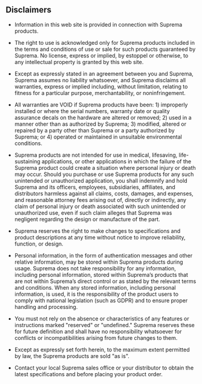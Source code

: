 <Xclude product='biostar_x,disclaimers'>

## Disclaimers

</Xclude>

* Information in this web site is provided in connection with Suprema products.

* The right to use is acknowledged only for Suprema products included in the terms and conditions of use or sale for such products guaranteed by Suprema. No license, express or implied, by estoppel or otherwise, to any intellectual property is granted by this web site.

* Except as expressly stated in an agreement between you and Suprema, Suprema assumes no liability whatsoever, and Suprema disclaims all warranties, express or implied including, without limitation, relating to fitness for a particular purpose, merchantability, or noninfringement.

* All warranties are VOID if Suprema products have been: 1\) improperly installed or where the serial numbers, warranty date or quality assurance decals on the hardware are altered or removed; 2\) used in a manner other than as authorized by Suprema; 3\) modified, altered or repaired by a party other than Suprema or a party authorized by Suprema; or 4\) operated or maintained in unsuitable environmental conditions.

* Suprema products are not intended for use in medical, lifesaving, life-sustaining applications, or other applications in which the failure of the Suprema product could create a situation where personal injury or death may occur. Should you purchase or use Suprema products for any such unintended or unauthorized application, you shall indemnify and hold Suprema and its officers, employees, subsidiaries, affiliates, and distributors harmless against all claims, costs, damages, and expenses, and reasonable attorney fees arising out of, directly or indirectly, any claim of personal injury or death associated with such unintended or unauthorized use, even if such claim alleges that Suprema was negligent regarding the design or manufacture of the part.

* Suprema reserves the right to make changes to specifications and product descriptions at any time without notice to improve reliability, function, or design.

* Personal information, in the form of authentication messages and other relative information, may be stored within Suprema products during usage. Suprema does not take responsibility for any information, including personal information, stored within Suprema’s products that are not within Suprema’s direct control or as stated by the relevant terms and conditions. When any stored information, including personal information, is used, it is the responsibility of the product users to comply with national legislation (such as GDPR) and to ensure proper handling and processing.

* You must not rely on the absence or characteristics of any features or instructions marked "reserved" or "undefined." Suprema reserves these for future definition and shall have no responsibility whatsoever for conflicts or incompatibilities arising from future changes to them.

* Except as expressly set forth herein, to the maximum extent permitted by law, the Suprema products are sold "as is".

* Contact your local Suprema sales office or your distributor to obtain the latest specifications and before placing your product order.